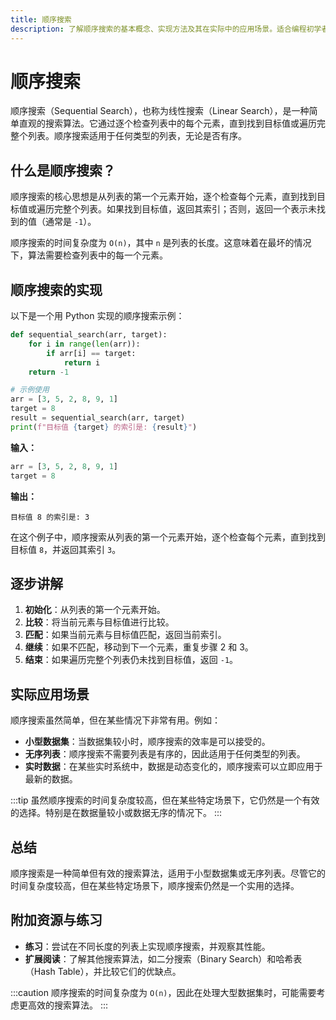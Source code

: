 ```yaml
---
title: 顺序搜索
description: 了解顺序搜索的基本概念、实现方法及其在实际中的应用场景。适合编程初学者。
---
```


# 顺序搜索

顺序搜索（Sequential Search），也称为线性搜索（Linear Search），是一种简单直观的搜索算法。它通过逐个检查列表中的每个元素，直到找到目标值或遍历完整个列表。顺序搜索适用于任何类型的列表，无论是否有序。

## 什么是顺序搜索？

顺序搜索的核心思想是从列表的第一个元素开始，逐个检查每个元素，直到找到目标值或遍历完整个列表。如果找到目标值，返回其索引；否则，返回一个表示未找到的值（通常是 `-1`）。

顺序搜索的时间复杂度为 `O(n)`，其中 `n` 是列表的长度。这意味着在最坏的情况下，算法需要检查列表中的每一个元素。

## 顺序搜索的实现

以下是一个用 Python 实现的顺序搜索示例：

```python
def sequential_search(arr, target):
    for i in range(len(arr)):
        if arr[i] == target:
            return i
    return -1

# 示例使用
arr = [3, 5, 2, 8, 9, 1]
target = 8
result = sequential_search(arr, target)
print(f"目标值 {target} 的索引是: {result}")
```

**输入：**
```python
arr = [3, 5, 2, 8, 9, 1]
target = 8
```

**输出：**
```
目标值 8 的索引是: 3
```

在这个例子中，顺序搜索从列表的第一个元素开始，逐个检查每个元素，直到找到目标值 `8`，并返回其索引 `3`。

## 逐步讲解

1. **初始化**：从列表的第一个元素开始。
2. **比较**：将当前元素与目标值进行比较。
3. **匹配**：如果当前元素与目标值匹配，返回当前索引。
4. **继续**：如果不匹配，移动到下一个元素，重复步骤 2 和 3。
5. **结束**：如果遍历完整个列表仍未找到目标值，返回 `-1`。

## 实际应用场景

顺序搜索虽然简单，但在某些情况下非常有用。例如：

- **小型数据集**：当数据集较小时，顺序搜索的效率是可以接受的。
- **无序列表**：顺序搜索不需要列表是有序的，因此适用于任何类型的列表。
- **实时数据**：在某些实时系统中，数据是动态变化的，顺序搜索可以立即应用于最新的数据。

:::tip
虽然顺序搜索的时间复杂度较高，但在某些特定场景下，它仍然是一个有效的选择。特别是在数据量较小或数据无序的情况下。
:::

## 总结

顺序搜索是一种简单但有效的搜索算法，适用于小型数据集或无序列表。尽管它的时间复杂度较高，但在某些特定场景下，顺序搜索仍然是一个实用的选择。

## 附加资源与练习

- **练习**：尝试在不同长度的列表上实现顺序搜索，并观察其性能。
- **扩展阅读**：了解其他搜索算法，如二分搜索（Binary Search）和哈希表（Hash Table），并比较它们的优缺点。

:::caution
顺序搜索的时间复杂度为 `O(n)`，因此在处理大型数据集时，可能需要考虑更高效的搜索算法。
:::